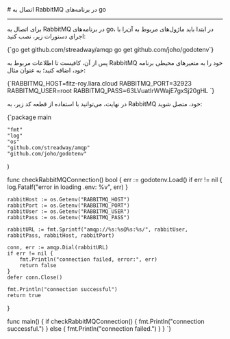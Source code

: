 

<Layout>
<Head>
<title>مستندات اتصال به RabbitMQ در پلتفرم Go - لیارا</title>
<meta property="og:title" content="مستندات خدمات رایانش ابری لیارا" />
<meta property="og:description" content="مستندات قدم به قدم اتصال به پیام‌رسان RabbitMQ در go"  />
<meta property="og:image" content="https://files.liara.ir/liara/logos/liara-poster.jpg" />
</Head>
# اتصال به RabbitMQ در برنامه‌های go
<hr className="mb-2" />

برای اتصال به  RabbitMQ در برنامه‌های go، در ابتدا باید ماژول‌های مربوط به آن‌را با اجرای دستورات زیر، نصب کنید:

<div className="h-2" />
    <div dir='ltr'>
    <Highlight className="bash">
        {`go get github.com/streadway/amqp
go get github.com/joho/godotenv`}
    </Highlight>
    </div>
<div className="h-2" />

پس از آن، کافیست تا 
اطلاعات مربوط به RabbitMQ خود را 
به متغیرهای محیطی برنامه خود، اضافه کنید؛ به عنوان مثال:
<div className="h-2" />
    <div dir='ltr'>
    <Highlight className="bash">
        {`RABBITMQ_HOST=fitz-roy.liara.cloud
RABBITMQ_PORT=32923
RABBITMQ_USER=root
RABBITMQ_PASS=63LVuatIrWWajE7gxSj20gHL
`}
    </Highlight>
    </div>
<div className="h-2" />

در نهایت، می‌توانید با استفاده از قطعه کد زیر، به RabbitMQ خود، متصل شوید:
<div className="h-2" />
    <div dir='ltr'>
    <Highlight className="go">
        {`package main

	"fmt"
	"log"
	"os"
	"github.com/streadway/amqp"
	"github.com/joho/godotenv"
)

func checkRabbitMQConnection() bool {
	err := godotenv.Load()
	if err != nil {
		log.Fatalf("error in loading .env: %v", err)
	}

	rabbitHost := os.Getenv("RABBITMQ_HOST")
	rabbitPort := os.Getenv("RABBITMQ_PORT")
	rabbitUser := os.Getenv("RABBITMQ_USER")
	rabbitPass := os.Getenv("RABBITMQ_PASS")

	rabbitURL := fmt.Sprintf("amqp://%s:%s@%s:%s/", rabbitUser, rabbitPass, rabbitHost, rabbitPort)

	conn, err := amqp.Dial(rabbitURL)
	if err != nil {
		fmt.Println("connection failed, error:", err)
		return false
	}
	defer conn.Close()

	fmt.Println("connection successful")
	return true
}

func main() {
	if checkRabbitMQConnection() {
		fmt.Println("connection successful.")
	} else {
		fmt.Println("connection failed.")
	}
}
`}
    </Highlight>
    </div>
<div className="h-2" />

</Layout>